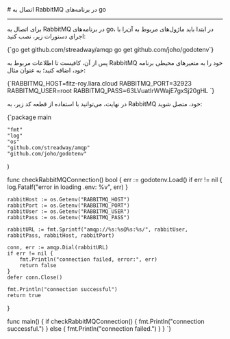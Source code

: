 

<Layout>
<Head>
<title>مستندات اتصال به RabbitMQ در پلتفرم Go - لیارا</title>
<meta property="og:title" content="مستندات خدمات رایانش ابری لیارا" />
<meta property="og:description" content="مستندات قدم به قدم اتصال به پیام‌رسان RabbitMQ در go"  />
<meta property="og:image" content="https://files.liara.ir/liara/logos/liara-poster.jpg" />
</Head>
# اتصال به RabbitMQ در برنامه‌های go
<hr className="mb-2" />

برای اتصال به  RabbitMQ در برنامه‌های go، در ابتدا باید ماژول‌های مربوط به آن‌را با اجرای دستورات زیر، نصب کنید:

<div className="h-2" />
    <div dir='ltr'>
    <Highlight className="bash">
        {`go get github.com/streadway/amqp
go get github.com/joho/godotenv`}
    </Highlight>
    </div>
<div className="h-2" />

پس از آن، کافیست تا 
اطلاعات مربوط به RabbitMQ خود را 
به متغیرهای محیطی برنامه خود، اضافه کنید؛ به عنوان مثال:
<div className="h-2" />
    <div dir='ltr'>
    <Highlight className="bash">
        {`RABBITMQ_HOST=fitz-roy.liara.cloud
RABBITMQ_PORT=32923
RABBITMQ_USER=root
RABBITMQ_PASS=63LVuatIrWWajE7gxSj20gHL
`}
    </Highlight>
    </div>
<div className="h-2" />

در نهایت، می‌توانید با استفاده از قطعه کد زیر، به RabbitMQ خود، متصل شوید:
<div className="h-2" />
    <div dir='ltr'>
    <Highlight className="go">
        {`package main

	"fmt"
	"log"
	"os"
	"github.com/streadway/amqp"
	"github.com/joho/godotenv"
)

func checkRabbitMQConnection() bool {
	err := godotenv.Load()
	if err != nil {
		log.Fatalf("error in loading .env: %v", err)
	}

	rabbitHost := os.Getenv("RABBITMQ_HOST")
	rabbitPort := os.Getenv("RABBITMQ_PORT")
	rabbitUser := os.Getenv("RABBITMQ_USER")
	rabbitPass := os.Getenv("RABBITMQ_PASS")

	rabbitURL := fmt.Sprintf("amqp://%s:%s@%s:%s/", rabbitUser, rabbitPass, rabbitHost, rabbitPort)

	conn, err := amqp.Dial(rabbitURL)
	if err != nil {
		fmt.Println("connection failed, error:", err)
		return false
	}
	defer conn.Close()

	fmt.Println("connection successful")
	return true
}

func main() {
	if checkRabbitMQConnection() {
		fmt.Println("connection successful.")
	} else {
		fmt.Println("connection failed.")
	}
}
`}
    </Highlight>
    </div>
<div className="h-2" />

</Layout>